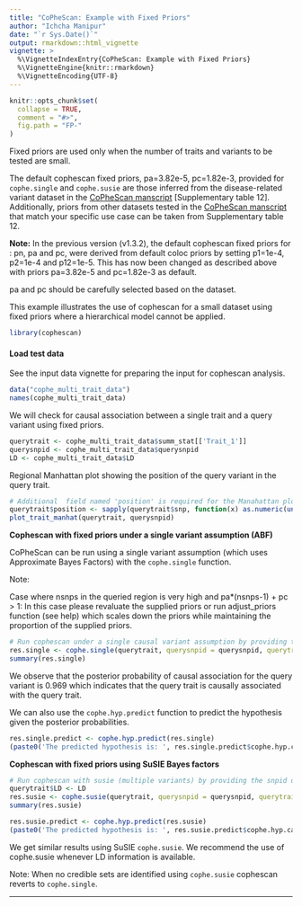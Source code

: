 ```yaml
---
title: "CoPheScan: Example with Fixed Priors"
author: "Ichcha Manipur"
date: "`r Sys.Date()`"
output: rmarkdown::html_vignette
vignette: >
  %\VignetteIndexEntry{CoPheScan: Example with Fixed Priors}
  %\VignetteEngine{knitr::rmarkdown}
  %\VignetteEncoding{UTF-8}
---
```


```r
knitr::opts_chunk$set(
  collapse = TRUE,
  comment = "#>",
  fig.path = "FP-"
)
```

Fixed priors are used only when the number of traits and variants to be tested are small.

The default cophescan fixed priors, pa=3.82e-5, pc=1.82e-3, provided for `cophe.single` and `cophe.susie` are those inferred from the disease-related variant dataset in the [CoPheScan manscript](https://doi.org/10.1101/2023.06.29.546856 "cophescan") [Supplementary table 12].
Additionally, priors from other datasets tested in the [CoPheScan manscript](https://doi.org/10.1101/2023.06.29.546856 "cophescan") that match your specific use case can be taken from Supplementary table 12.

**Note:** 
In the previous version (v1.3.2), the default cophescan fixed priors for : pn, pa and pc, were derived from default coloc priors by setting p1=1e-4, p2=1e-4 and p12=1e-5.
This has now been changed as described above with priors pa=3.82e-5 and pc=1.82e-3 as default.

pa and pc should be carefully selected based on the dataset.

This example illustrates the use of cophescan for a small dataset using fixed priors where a hierarchical model cannot be applied.

```r
library(cophescan)
```

#### Load test data

See the input data vignette for preparing the input for cophescan analysis.

```r
data("cophe_multi_trait_data")
names(cophe_multi_trait_data)
```

<!-- The query variant is `r toString(cophe_multi_trait_data$querysnpid)` -->

We will check for causal association between a single trait and a query variant using fixed priors.

```r
querytrait <- cophe_multi_trait_data$summ_stat[['Trait_1']] 
querysnpid <- cophe_multi_trait_data$querysnpid
LD <- cophe_multi_trait_data$LD
```

Regional Manhattan plot showing the position of the query variant in the query trait.

```r
# Additional  field named 'position' is required for the Manahattan plot. It is a numeric vector of chromosal positions
querytrait$position <- sapply(querytrait$snp, function(x) as.numeric(unlist(strsplit(x, "-"))[2]))
plot_trait_manhat(querytrait, querysnpid)
```

**Cophescan with fixed priors under a single variant assumption (ABF)**

CoPheScan can be run using a single variant assumption (which uses Approximate Bayes Factors) with the `cophe.single` function.

Note:

Case where nsnps in the queried region is very high and pa\*(nsnps-1) + pc \> 1: In this case please revaluate the supplied priors or run adjust_priors function (see help) which scales down the priors while maintaining the proportion of the supplied priors.

```r
# Run cophescan under a single causal variant assumption by providing the snpid of the known causal variant for trait 1 = querysnpid
res.single <- cophe.single(querytrait, querysnpid = querysnpid, querytrait='Trait_1')
summary(res.single)
```

We observe that the posterior probability of causal association for the query variant is 0.969 which indicates that the query trait is causally associated with the query trait.

We can also use the `cophe.hyp.predict` function to predict the hypothesis given the posterior probabilities.

```r
res.single.predict <- cophe.hyp.predict(res.single)
(paste0('The predicted hypothesis is: ', res.single.predict$cophe.hyp.call, ' [PP.Hc =', round(res.single.predict$PP.Hc,3), ']' ))
```

**Cophescan with fixed priors using SuSIE Bayes factors**

```r
# Run cophescan with susie (multiple variants) by providing the snpid of the known causal variant for trait 1 = querysnpid
querytrait$LD <- LD
res.susie <- cophe.susie(querytrait, querysnpid = querysnpid, querytrait='Trait_1')
summary(res.susie)

res.susie.predict <- cophe.hyp.predict(res.susie)
(paste0('The predicted hypothesis is: ', res.susie.predict$cophe.hyp.call, ' [PP.Hc =', round(res.susie.predict$PP.Hc,3), ']' ))
```

We get similar results using SuSIE `cophe.susie`.
We recommend the use of cophe.susie whenever LD information is available.

Note: When no credible sets are identified using `cophe.susie` cophescan reverts to `cophe.single`.

------------------------------------------------------------------------
